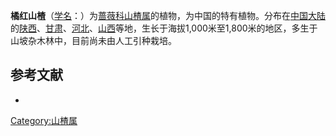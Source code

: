 {{Speciesbox
| genus = Crataegus
| species = aurantia
| authority = Pojark.
}}

'''橘红山楂'''（[[学名|学名]]：{{lang|la|''Crataegus aurantia''}}）为[[蔷薇科|蔷薇科]][[山楂属|山楂属]]的植物，为中国的特有植物。分布在[[中国大陆|中国大陆]]的[[陕西|陕西]]、[[甘肃|甘肃]]、[[河北|河北]]、[[山西|山西]]等地，生长于海拔1,000米至1,800米的地区，多生于山坡杂木林中，目前尚未由人工引种栽培。

== 参考文献 ==
<div class="references-small">
* {{cite web| url =http://www.bioinfo.cn/db05/KmzwSpecies.php?action=view&id=19023| title =桔红山楂| work =《中国高等植物数据库全库》| publisher =中国科学院微生物研究所| author =昆明植物研究所| accessdate =2009-02-25| deadurl =yes| archiveurl =https://web.archive.org/web/20160305044239/http://www.bioinfo.cn/db05/KmzwSpecies.php?action=view&id=19023| archivedate =2016-03-05}}
</div>
{{Taxonbar|from=Q11113286}}

[[Category:山楂属|Category:山楂属]]


{{植物小作品}}